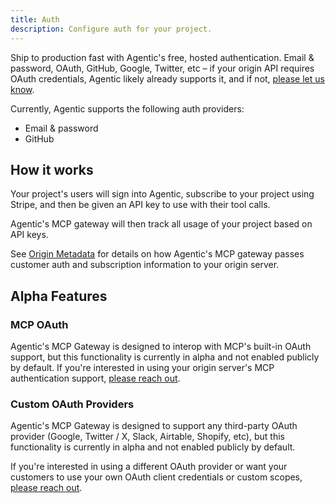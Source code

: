 ```yaml
---
title: Auth
description: Configure auth for your project.
---
```


Ship to production fast with Agentic's free, hosted authentication. Email & password, OAuth, GitHub, Google, Twitter, etc – if your origin API requires OAuth credentials, Agentic likely already supports it, and if not, [please let us know](/contact).

Currently, Agentic supports the following auth providers:

- Email & password
- GitHub

## How it works

Your project's users will sign into Agentic, subscribe to your project using Stripe, and then be given an API key to use with their tool calls.

Agentic's MCP gateway will then track all usage of your project based on API keys.

See [Origin Metadata](/publishing/origin-metadata) for details on how Agentic's MCP gateway passes customer auth and subscription information to your origin server.

## Alpha Features

### MCP OAuth

Agentic's MCP Gateway is designed to interop with MCP's built-in OAuth support, but this functionality is currently in alpha and not enabled publicly by default. If you're interested in using your origin server's MCP authentication support, [please reach out](/contact).

### Custom OAuth Providers

Agentic's MCP Gateway is designed to support any third-party OAuth provider (Google, Twitter / X, Slack, Airtable, Shopify, etc), but this functionality is currently in alpha and not enabled publicly by default.

If you're interested in using a different OAuth provider or want your customers to use your own OAuth client credentials or custom scopes, [please reach out](/contact).
